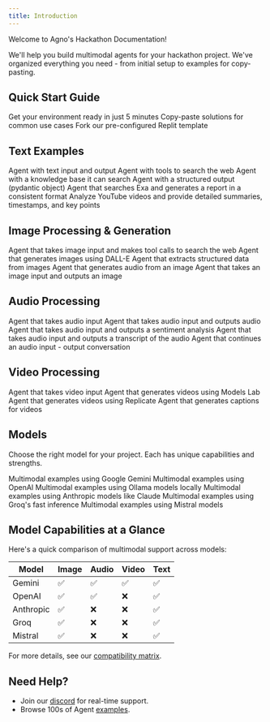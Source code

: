 ```yaml
---
title: Introduction
---
```


Welcome to Agno's Hackathon Documentation!

We'll help you build multimodal agents for your hackathon project. We've organized everything you need - from initial setup to examples for copy-pasting.

## Quick Start Guide

<CardGroup cols={3}>
  <Card
    title="🚀 5-Minute Setup"
    icon="user-astronaut"
    iconType="duotone"
    href="/hackathon/setup"
  >
    Get your environment ready in just 5 minutes
  </Card>
  <Card
    title="📘 Ready-to-Use Code"
    icon="comment-dots"
    iconType="duotone"
    href="https://agno.link/hack-code"
  >
    Copy-paste solutions for common use cases
  </Card>
  <Card
    title="⚡ Replit Template"
    icon="rocket-launch"
    iconType="duotone"
    href="https://agno.link/hack-replit"
  >
    Fork our pre-configured Replit template
  </Card>
</CardGroup>

## Text Examples

<CardGroup cols={3}>
  <Card
    title="Simple Text Agent"
    icon="user-astronaut"
    iconType="duotone"
    href="/hackathon/examples/simple-text-agent"
  >
    Agent with text input and output
  </Card>
  <Card
    title="Agent with Tools"
    icon="wrench"
    iconType="duotone"
    href="/hackathon/examples/agent-with-tools"
  >
    Agent with tools to search the web
  </Card>
  <Card
    title="Agent with Knowledge"
    icon="book"
    iconType="duotone"
    href="/hackathon/examples/agent-with-knowledge"
  >
    Agent with a knowledge base it can search
  </Card>
  <Card
    title="Agent with Structured Outputs"
    icon="code"
    iconType="duotone"
    href="/hackathon/examples/structured-outputs"
  >
    Agent with a structured output (pydantic object)
  </Card>
  <Card
    title="Research Agent"
    icon="book"
    iconType="duotone"
    href="/hackathon/examples/research-agent"
  >
    Agent that searches Exa and generates a report in a consistent format
  </Card>
  <Card
    title="YouTube Agent"
    icon="video"
    iconType="duotone"
    href="/hackathon/examples/youtube-agent"
  >
    Analyze YouTube videos and provide detailed summaries, timestamps, and key
    points
  </Card>
</CardGroup>

## Image Processing & Generation

<CardGroup cols={3}>
  <Card
    title="Image Input + Tools"
    icon="image"
    iconType="duotone"
    href="/hackathon/examples/image-input-with-tools"
  >
    Agent that takes image input and makes tool calls to search the web
  </Card>
  <Card
    title="Generate Image"
    icon="image"
    iconType="duotone"
    href="/hackathon/examples/image-generate"
  >
    Agent that generates images using DALL-E
  </Card>
  <Card
    title="Image to Structured Output"
    icon="image"
    iconType="duotone"
    href="/hackathon/examples/image-to-structured-output"
  >
    Agent that extracts structured data from images
  </Card>
  <Card
    title="Generate Audio from Image"
    icon="image"
    iconType="duotone"
    href="/hackathon/examples/image-generate-audio"
  >
    Agent that generates audio from an image
  </Card>
  <Card
    title="Image Input + Output"
    icon="image"
    iconType="duotone"
    href="/hackathon/examples/image-input-output"
  >
    Agent that takes an image input and outputs an image
  </Card>
</CardGroup>

## Audio Processing

<CardGroup cols={3}>
  <Card
    title="Audio Input"
    icon="music"
    iconType="duotone"
    href="/hackathon/examples/audio-input"
  >
    Agent that takes audio input
  </Card>
  <Card
    title="Audio Input + Output"
    icon="music"
    iconType="duotone"
    href="/hackathon/examples/audio-input-output"
  >
    Agent that takes audio input and outputs audio
  </Card>
  <Card
    title="Audio Sentiment"
    icon="music"
    iconType="duotone"
    href="/hackathon/examples/audio-sentiment"
  >
    Agent that takes audio input and outputs a sentiment analysis
  </Card>
  <Card
    title="Audio Transcript"
    icon="music"
    iconType="duotone"
    href="/hackathon/examples/audio-transcript"
  >
    Agent that takes audio input and outputs a transcript of the audio
  </Card>
  <Card
    title="Audio Multi Turn"
    icon="music"
    iconType="duotone"
    href="/hackathon/examples/audio-multi-turn"
  >
    Agent that continues an audio input - output conversation
  </Card>
</CardGroup>

## Video Processing

<CardGroup cols={3}>
  <Card
    title="Video Input"
    icon="video"
    iconType="duotone"
    href="/hackathon/examples/video-input"
  >
    Agent that takes video input
  </Card>
  <Card
    title="Video Generation with Models Lab"
    icon="video"
    iconType="duotone"
    href="/hackathon/examples/video-modelslab"
  >
    Agent that generates videos using Models Lab
  </Card>
  <Card
    title="Video Generation with Replicate"
    icon="video"
    iconType="duotone"
    href="/hackathon/examples/video-replicate"
  >
    Agent that generates videos using Replicate
  </Card>
  <Card
    title="Video Captions"
    icon="video"
    iconType="duotone"
    href="/hackathon/examples/video-captions"
  >
    Agent that generates captions for videos
  </Card>
</CardGroup>

## Models

Choose the right model for your project. Each has unique capabilities and strengths.

<CardGroup cols={3}>
  <Card
    title="Gemini"
    icon="google"
    iconType="duotone"
    href="/hackathon/models/gemini"
  >
    Multimodal examples using Google Gemini
  </Card>
  <Card
    title="OpenAI"
    icon="network-wired"
    iconType="duotone"
    href="/hackathon/models/openai"
  >
    Multimodal examples using OpenAI
  </Card>
  <Card
    title="Ollama"
    icon="laptop-code"
    iconType="duotone"
    href="/hackathon/models/ollama"
  >
    Multimodal examples using Ollama models locally
  </Card>
  <Card
    title="Anthropic"
    icon="network-wired"
    iconType="duotone"
    href="/hackathon/models/anthropic"
  >
    Multimodal examples using Anthropic models like Claude
  </Card>
  <Card
    title="Groq"
    icon="bolt"
    iconType="duotone"
    href="/hackathon/models/groq"
  >
    Multimodal examples using Groq's fast inference
  </Card>
  <Card
    title="Mistral"
    icon="wind"
    iconType="duotone"
    href="/hackathon/models/mistral"
  >
    Multimodal examples using Mistral models
  </Card>
</CardGroup>

## Model Capabilities at a Glance

Here's a quick comparison of multimodal support across models:

| Model | Image | Audio | Video | Text |
|-------|--------|--------|--------|-------|
| Gemini | ✅ | ✅ | ✅ | ✅ |
| OpenAI | ✅ | ✅ | ❌ | ✅ |
| Anthropic | ✅ | ❌ | ❌ | ✅ |
| Groq | ✅ | ❌ | ❌ | ✅ |
| Mistral | ✅ | ❌ | ❌ | ✅ |

For more details, see our [compatibility matrix](https://docs.agno.com/models/compatibility#multimodal-support).

## Need Help?

- Join our [discord](https://agno.link/discord) for real-time support.
- Browse 100s of Agent [examples](/examples).
